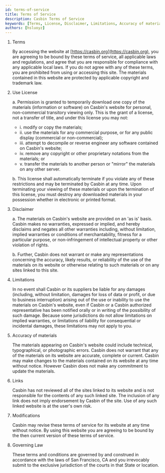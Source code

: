 ```yaml
---
id: terms-of-service
title: Terms of Service
description: Casbin Terms of Service
keywords: [Terms, License, Disclaimer, Limitations, Accuracy of materials, Links, Modifications, Governing Law]
authors: [hsluoyz]
---
```


1. Terms

    By accessing the website at [https://casbin.org](https://casbin.org), you are agreeing to be bound by these terms of service, all applicable laws and regulations, and agree that you are responsible for compliance with any applicable local laws. If you do not agree with any of these terms, you are prohibited from using or accessing this site. The materials contained in this website are protected by applicable copyright and trademark law.

2. Use License

    a. Permission is granted to temporarily download one copy of the materials (information or software) on Casbin's website for personal, non-commercial transitory viewing only. This is the grant of a license, not a transfer of title, and under this license you may not:

    - i. modify or copy the materials;
    - ii. use the materials for any commercial purpose, or for any public display (commercial or non-commercial);
    - iii. attempt to decompile or reverse engineer any software contained on Casbin's website;
    - iv. remove any copyright or other proprietary notations from the materials; or
    - v. transfer the materials to another person or "mirror" the materials on any other server.

    b. This license shall automatically terminate if you violate any of these restrictions and may be terminated by Casbin at any time. Upon terminating your viewing of these materials or upon the termination of this license, you must destroy any downloaded materials in your possession whether in electronic or printed format.

3. Disclaimer

    a. The materials on Casbin's website are provided on an 'as is' basis. Casbin makes no warranties, expressed or implied, and hereby disclaims and negates all other warranties including, without limitation, implied warranties or conditions of merchantability, fitness for a particular purpose, or non-infringement of intellectual property or other violation of rights.

    b. Further, Casbin does not warrant or make any representations concerning the accuracy, likely results, or reliability of the use of the materials on its website or otherwise relating to such materials or on any sites linked to this site.

4. Limitations

    In no event shall Casbin or its suppliers be liable for any damages (including, without limitation, damages for loss of data or profit, or due to business interruption) arising out of the use or inability to use the materials on Casbin's website, even if Casbin or a Casbin authorized representative has been notified orally or in writing of the possibility of such damage. Because some jurisdictions do not allow limitations on implied warranties, or limitations of liability for consequential or incidental damages, these limitations may not apply to you.

5. Accuracy of materials

    The materials appearing on Casbin's website could include technical, typographical, or photographic errors. Casbin does not warrant that any of the materials on its website are accurate, complete or current. Casbin may make changes to the materials contained on its website at any time without notice. However Casbin does not make any commitment to update the materials.

6. Links

    Casbin has not reviewed all of the sites linked to its website and is not responsible for the contents of any such linked site. The inclusion of any link does not imply endorsement by Casbin of the site. Use of any such linked website is at the user's own risk.

7. Modifications

    Casbin may revise these terms of service for its website at any time without notice. By using this website you are agreeing to be bound by the then current version of these terms of service.

8. Governing Law

    These terms and conditions are governed by and construed in accordance with the laws of San Francisco, CA and you irrevocably submit to the exclusive jurisdiction of the courts in that State or location.
